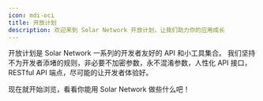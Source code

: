 ```yaml
---
icon: mdi-oci
title: 开放计划
description: 欢迎来到 Solar Network 开放计划，让我们助力你的应用成长
---
```


开放计划是 Solar Network 一系列的开发者友好的 API 和小工具集合。
我们坚持不为开发者添堵的规则，非必要不加密参数，永不混淆参数，人性化 API 接口，RESTful API 端点，尽可能的让开发者体验好。

现在就开始浏览，看看你能用 Solar Network 做些什么吧！

